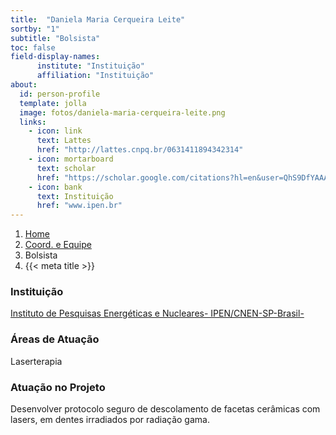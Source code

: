 ```yaml
---
title:  "Daniela Maria Cerqueira Leite"
sortby: "1"
subtitle: "Bolsista"
toc: false
field-display-names:
      institute: "Instituição"
      affiliation: "Instituição"
about:
  id: person-profile
  template: jolla
  image: fotos/daniela-maria-cerqueira-leite.png
  links:
    - icon: link
      text: Lattes
      href: "http://lattes.cnpq.br/0631411894342314"
    - icon: mortarboard
      text: scholar
      href: "https://scholar.google.com/citations?hl=en&user=QhS9DfYAAAAJ"
    - icon: bank
      text: Instituição
      href: "www.ipen.br"
---
```


```{=html}
<nav aria-label="breadcrumb">
  <ol class="breadcrumb">
    <li class="breadcrumb-item"><a href="../../index.html">Home</a></li>
    <li class="breadcrumb-item"><a href="../coord-equipe.html">Coord. e Equipe</a></li>
    <li class="breadcrumb-item active">Bolsista</li>
    <li class="breadcrumb-item active" aria-current="page">{{< meta title >}}</li>
  </ol>
</nav>
```
:::{#person-profile}
:::

### Instituição

[Instituto de Pesquisas Energéticas e Nucleares- IPEN/CNEN-SP-Brasil-](www.ipen.br)

### Áreas de Atuação

Laserterapia

### Atuação no Projeto

Desenvolver protocolo seguro de descolamento de facetas cerâmicas com lasers, em dentes irradiados por radiação gama.
